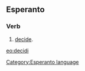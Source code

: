 ==Esperanto==
===Verb===
# [[decide]].

[[eo:decidi]]
[[Category:Esperanto language]]
{{Universala Vortaro}}